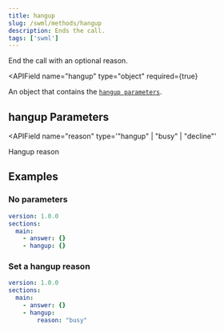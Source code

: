```yaml
---
title: hangup
slug: /swml/methods/hangup
description: Ends the call.
tags: ['swml']
---
```



End the call with an optional reason.

<APIField
  name="hangup"
  type="object"
  required={true}
>
  An object that contains the [`hangup parameters`](#hangup-parameters).
</APIField>

## **hangup Parameters**

<APIField
  name="reason"
  type='"hangup" | "busy" | "decline"'
>
  Hangup reason
</APIField>

## **Examples**

### No parameters

```yaml andJson
version: 1.0.0
sections:
  main:
    - answer: {}
    - hangup: {}

```

### Set a hangup reason

```yaml andJson
version: 1.0.0
sections:
  main:
    - answer: {}
    - hangup:
        reason: "busy"
```

